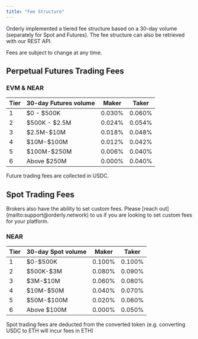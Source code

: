 ```yaml
---
title: "Fee Structure"
---
```


Orderly implemented a tiered fee structure based on a 30-day volume (separately for Spot and Futures). The fee structure can also be retrieved with our REST API.

<Note>
Fees are subject to change at any time.
</Note>

## Perpetual Futures Trading Fees

### EVM & NEAR

| Tier | 30-day Futures volume | Maker  | Taker  |
| ---- | --------------------- | ------ | ------ |
| 1    | \$0 - \$500K            | 0.030% | 0.060% |
| 2    | \$500K - \$2.5M          | 0.024% | 0.054% |
| 3    | \$2.5M-\$10M             | 0.018% | 0.048% |
| 4    | \$10M-\$100M            | 0.012% | 0.042% |
| 5    | \$100M-\$250M           | 0.006% | 0.040% |
| 6    | Above \$250M           | 0.000% | 0.040% |
<Note>
Future trading fees are collected in USDC.
</Note>



## Spot Trading Fees

<Note>
Brokers also have the ability to set custom fees. Please [reach out](mailto:support@orderly.network) to us if you are looking to set custom fees for your platform.
</Note>

### NEAR

| Tier | 30-day Spot volume | Maker  | Taker  |
| ---- | ------------------ | ------ | ------ |
| 1    | \$0-\$500K           | 0.100% | 0.100% |
| 2    | \$500K-\$3M          | 0.080% | 0.090% |
| 3    | \$3M-\$10M           | 0.060% | 0.080% |
| 4    | \$10M-\$50M          | 0.040% | 0.070% |
| 5    | \$50M-\$100M         | 0.020% | 0.060% |
| 6    | Above \$100M        | 0.000% | 0.050% |

<Note>
Spot trading fees are deducted from the converted token (e.g. converting USDC to ETH will incur fees in ETH)
</Note>


